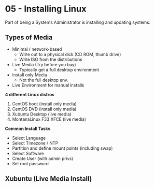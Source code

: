 # 05 - Installing Linux {#unit-05}

Part of being a Systems Administrator is installing and updating systems.

## Types of Media

- Minimal / network-based
	- Write out to a physical dick (CD ROM, thumb drive)
	- Write ISO from the distributions
- Live Media (Try before you buy)
	- Typically get a full desktop environment
- Install only Media
	- Not the full desktop env.
- Live Environment for manual installs

**4 different Linux distros**

1. CentOS boot (install only media)
2. CentOS DVD (install only media)
3. Xubuntu Desktop (live media)
4. MontanaLinux F33 XFCE (live media)

**Common Install Tasks**

- Select Language
- Select Timezone / NTP
- Partition and define mount points (including swap)
- Select Software
- Create User (with admin privs)
- Set root password

## Xubuntu (Live Media Install)

